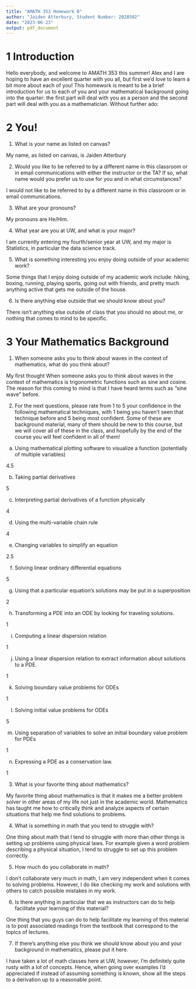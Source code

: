 ```yaml
---
title: "AMATH 353 Homework 0"
author: "Jaiden Atterbury, Student Number: 2028502"
date: "2023-06-23"
output: pdf_document
---
```


# 1 Introduction
Hello everybody, and welcome to AMATH 353 this summer! Alex and I are hoping to have an excellent quarter with you all, but first we’d love to learn a bit more about each of you! This homework is meant to be a brief introduction for us to each of you and your mathematical background going into the quarter: the first part will deal with you as a person and the second part will deal with you as a mathematician. Without further ado:

# 2 You!
1. What is your name as listed on canvas?

My name, as listed on canvas, is Jaiden Atterbury

2. Would you like to be referred to by a different name in this classroom or in email communications with either the instructor or the TA? If so, what name would you prefer us to use for you and in what circumstances?

I would not like to be referred to by a different name in this classroom or in email communications.

3. What are your pronouns?

My pronouns are He/Him.

4. What year are you at UW, and what is your major?

I am currently entering my fourth/senior year at UW, and my major is Statistics, in particular the data science track.

5. What is something interesting you enjoy doing outside of your academic work?

Some things that I enjoy doing outside of my academic work include: hiking, boxing, running, playing sports, going out with friends, and pretty much anything active that gets me outside of the house.

6. Is there anything else outside that we should know about you?

There isn't anything else outside of class that you should no about me, or nothing that comes to mind to be specific.

# 3 Your Mathematics Background
1. When someone asks you to think about waves in the context of mathematics, what do you think about?

My first thought When someone asks you to think about waves in the context of mathematics is trigonometric functions such as sine and cosine. The reason for this coming to mind is that I have heard terms such as "sine wave" before.

2. For the next questions, please rate from 1 to 5 your confidence in the following mathematical techniques, with 1 being you haven’t seen that technique before and 5 being most confident. Some of these are background material, many of them should be new to this course, but we will cover all of these in the class, and hopefully by the end of the course you will feel confident in all of them!

  (a) Using mathematical plotting software to visualize a function (potentially of multiple variables)
  
4.5  

  (b) Taking partial derivatives

5

  (c) Interpreting partial derivatives of a function physically

4

  (d) Using the multi-variable chain rule

4

  (e) Changing variables to simplify an equation

2.5

  (f) Solving linear ordinary differential equations

5

  (g) Using that a particular equation’s solutions may be put in a superposition

2

  (h) Transforming a PDE into an ODE by looking for traveling solutions.

1

  (i) Computing a linear dispersion relation

1

  (j) Using a linear dispersion relation to extract information about solutions to a PDE.

1

  (k) Solving boundary value problems for ODEs

1

  (l) Solving initial value problems for ODEs

5

  (m) Using separation of variables to solve an initial boundary value problem for PDEs

1
 
  (n) Expressing a PDE as a conservation law.

1

3. What is your favorite thing about mathematics?

My favorite thing about mathematics is that it makes me a better problem solver in other areas of my life not just in the academic world. Mathematics has taught me how to critically think and analyze aspects of certain situations that help me find solutions to problems.

4. What is something in math that you tend to struggle with?

One thing about math that I tend to struggle with more than other things is setting up problems using physical laws. For example given a word problem describing a physical situation, I tend to struggle to set up this problem correctly.

5. How much do you collaborate in math?

I don't collaborate very much in math, I am very independent when it comes to solving problems. However, I do like checking my work and solutions with others to catch possible mistakes in my work.

6. Is there anything in particular that we as instructors can do to help facilitate your learning of this material?

One thing that you guys can do to help facilitate my learning of this material is to post associated readings from the textbook that correspond to the topics of lectures.

7. If there’s anything else you think we should know about you and your background in mathematics, please put it here.

I have taken a lot of math classes here at UW, however, I'm definitely quite rusty with a lot of concepts. Hence, when going over examples I'd appreciated if instead of assuming something is known, show all the steps to a derivation up to a reasonable point.
